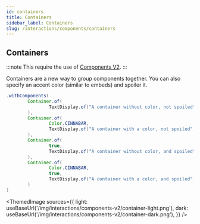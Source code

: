 ```yaml
---
id: containers
title: Containers
sidebar_label: Containers
slug: /interactions/components/containers
---
```



## Containers

:::note
This require the use of [Components V2](/interactions/components-v2).
:::

Containers are a new way to group components together. You can also specify an accent color (similar to embeds) and spoiler it.

```java
.withComponents(
        Container.of(
                TextDisplay.of("A container without color, not spoiled")
        ),
        Container.of(
                Color.CINNABAR,
                TextDisplay.of("A container with a color, not spoiled")
        ),
        Container.of(
                true,
                TextDisplay.of("A container without color, and spoiled")
        ),
        Container.of(
                Color.CINNABAR,
                true,
                TextDisplay.of("A container with a color, and spoiled")
        )
)
```

<ThemedImage
    sources={{
        light: useBaseUrl('/img/interactions/components-v2/container-light.png'),
        dark: useBaseUrl('/img/interactions/components-v2/container-dark.png'),
    }}
/>
